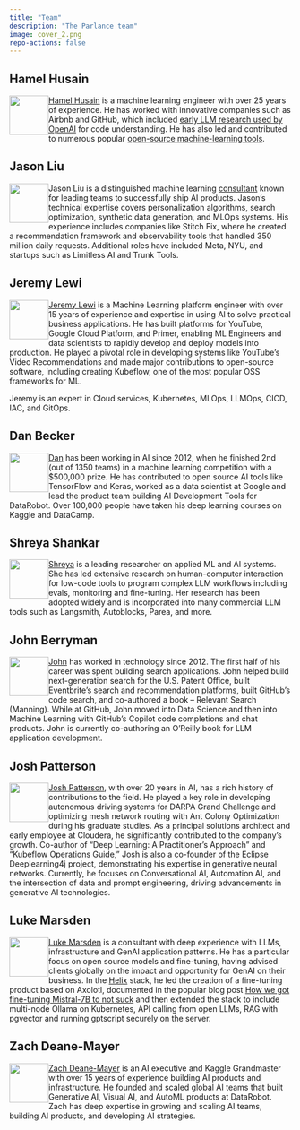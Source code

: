 ```yaml
---
title: "Team"
description: "The Parlance team"
image: cover_2.png
repo-actions: false
---
```


## Hamel Husain

![](images/hamel.png){width=70 style="float:left"} 

[Hamel Husain](https://hamel.dev) is a machine learning engineer with over 25 years of experience. He has worked with innovative companies such as Airbnb and GitHub, which included <a href="https://openai.com/index/introducing-text-and-code-embeddings#:~:text=models%20on%20the-,CodeSearchNet,),-evaluation%20suite%20where">early LLM research used by OpenAI</a> for code understanding. He has also led and contributed to numerous popular [open-source machine-learning tools](https://hamel.dev/oss/opensource.html).

## Jason Liu

![](images/jason.jpg){width=70 style="float:left"} 

Jason Liu is a distinguished machine learning [consultant](https://jxnl.co/services/) known for leading teams to successfully ship AI products. Jason's technical expertise covers personalization algorithms, search optimization, synthetic data generation, and MLOps systems. His experience includes companies like Stitch Fix, where he created a recommendation framework and observability tools that handled 350 million daily requests. Additional roles have included Meta, NYU, and startups such as Limitless AI and Trunk Tools. 

## Jeremy Lewi

![](images/jeremy.jpeg){width=70 style="float:left"} 

[Jeremy Lewi](https://lewi.us/) is a Machine Learning platform engineer with over 15 years of experience and expertise in using AI to solve practical business applications. He has built platforms for YouTube, Google Cloud Platform, and Primer, enabling ML Engineers and data scientists to rapidly develop and deploy models into production. He played a pivotal role in developing systems like YouTube’s Video Recommendations and made major contributions to open-source software, including creating Kubeflow, one of the most popular OSS frameworks for ML.

Jeremy is an expert in Cloud services, Kubernetes, MLOps, LLMOps, CICD, IAC, and GitOps.

## Dan Becker

![](images/dan.png){width=70 style="float:left"} 

[Dan](https://www.linkedin.com/in/dansbecker/) has been working in AI since 2012, when he finished 2nd (out of 1350 teams) in a machine learning competition with a $500,000 prize. He has contributed to open source AI tools like TensorFlow and Keras, worked as a data scientist at Google and lead the product team building AI Development Tools for DataRobot. Over 100,000 people have taken his deep learning courses on Kaggle and DataCamp.

## Shreya Shankar

![](images/shreya.jpeg){width=70 style="float:left"}

[Shreya](https://www.sh-reya.com/) is a leading researcher on applied ML and AI systems.  She has led extensive research on human-computer interaction for low-code tools to program complex LLM workflows including evals, monitoring and fine-tuning.  Her research has been adopted widely and is incorporated into many commercial LLM tools such as Langsmith, Autoblocks, Parea, and more. 

## John Berryman

![](images/jnbrymn.png){width=70 style="float:left"} 

[John](https://arcturus-labs.com/) has worked in technology since 2012. The first half of his career was spent building search applications. John helped build next-generation search for the U.S. Patent Office, built Eventbrite's search and recommendation platforms, built GitHub's code search, and co-authored a book – Relevant Search (Manning). While at GitHub, John moved into Data Science and then into Machine Learning with GitHub's Copilot code completions and chat products. John is currently co-authoring an O'Reilly book for LLM application development.

## Josh Patterson

![](images/jpatterson.png){width=70 style="float:left"} 

[Josh Patterson](https://www.pattersonconsultingtn.com), with over 20 years in AI, has a rich history of contributions to the field. He played a key role in developing autonomous driving systems for DARPA Grand Challenge and optimizing mesh network routing with Ant Colony Optimization during his graduate studies. As a principal solutions architect and early employee at Cloudera, he significantly contributed to the company's growth. Co-author of "Deep Learning: A Practitioner's Approach" and "Kubeflow Operations Guide," Josh is also a co-founder of the Eclipse Deeplearning4j project, demonstrating his expertise in generative neural networks. Currently, he focuses on Conversational AI, Automation AI, and the intersection of data and prompt engineering, driving advancements in generative AI technologies.

## Luke Marsden

![](images/luke.png){width=70 style="float:left"}

[Luke Marsden](https://mlops.consulting) is a consultant with deep experience with LLMs, infrastructure and GenAI application patterns. He has a particular focus on open source models and fine-tuning, having advised clients globally on the impact and opportunity for GenAI on their business. In the [Helix](https://helix.ml) stack, he led the creation of a fine-tuning product based on Axolotl, documented in the popular blog post [How we got fine-tuning Mistral-7B to not suck](https://blog.helix.ml/p/how-we-got-fine-tuning-mistral-7b) and then extended the stack to include multi-node Ollama on Kubernetes, API calling from open LLMs, RAG with pgvector and running gptscript securely on the server.

## Zach Deane-Mayer

![](images/zach.jpg){width=70 style="float:left"} 

[Zach Deane-Mayer](https://www.ai-insight-solutions.com/) is an AI executive and Kaggle Grandmaster with over 15 years of experience building AI products and infrastructure. He founded and scaled global AI teams that built Generative AI, Visual AI, and AutoML products at DataRobot. Zach has deep expertise in growing and scaling AI teams, building AI products, and developing AI strategies.
